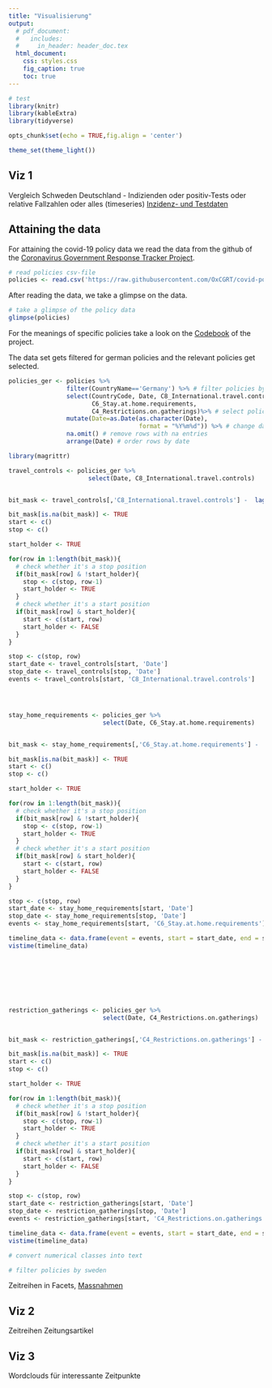 ```yaml
---
title: "Visualisierung"
output:
  # pdf_document:
  #   includes:
  #     in_header: header_doc.tex
  html_document:
    css: styles.css
    fig_caption: true
    toc: true
---
```


```r
# test
library(knitr)
library(kableExtra)
library(tidyverse)

opts_chunk$set(echo = TRUE,fig.align = 'center')

theme_set(theme_light())
```

## Viz 1

Vergleich Schweden Deutschland - Indizienden oder positiv-Tests oder relative Fallzahlen oder alles (timeseries) [Inzidenz- und Testdaten](https://covid.ourworldindata.org/data/owid-covid-data.csv)

## Attaining the data
For attaining the covid-19 policy data we read the data from the github of the
[Coronavirus Government Response Tracker Project](https://www.bsg.ox.ac.uk/research/research-projects/coronavirus-government-response-tracker#data).

```r
# read policies csv-file
policies <- read.csv('https://raw.githubusercontent.com/OxCGRT/covid-policy-tracker/master/data/OxCGRT_latest.csv')
```

After reading the data, we take a glimpse on the data.
```r
# take a glimpse of the policy data
glimpse(policies)
```
For the meanings of specific policies take a look on the [Codebook](https://github.com/OxCGRT/covid-policy-tracker/blob/master/documentation/codebook.md) of the project.


The data set gets filtered for german policies and the relevant policies get selected.

```r

policies_ger <- policies %>%
                filter(CountryName=='Germany') %>% # filter policies by germany
                select(CountryCode, Date, C8_International.travel.controls,
                       C6_Stay.at.home.requirements,
                       C4_Restrictions.on.gatherings)%>% # select policies of interest
                mutate(Date=as.Date(as.character(Date),
                                    format = "%Y%m%d")) %>% # change date format
                na.omit() # remove rows with na entries
                arrange(Date) # order rows by date

library(magrittr)

travel_controls <- policies_ger %>%
                      select(Date, C8_International.travel.controls)


bit_mask <- travel_controls[,'C8_International.travel.controls'] -  lag(travel_controls[,'C8_International.travel.controls'], n = 1) != 0

bit_mask[is.na(bit_mask)] <- TRUE
start <- c()
stop <- c()

start_holder <- TRUE

for(row in 1:length(bit_mask)){
  # check whether it's a stop position
  if(bit_mask[row] & !start_holder){
    stop <- c(stop, row-1)
    start_holder <- TRUE
  }
  # check whether it's a start position
  if(bit_mask[row] & start_holder){
    start <- c(start, row)
    start_holder <- FALSE
  }
}

stop <- c(stop, row)
start_date <- travel_controls[start, 'Date']
stop_date <- travel_controls[stop, 'Date']
events <- travel_controls[start, 'C8_International.travel.controls']




stay_home_requirements <- policies_ger %>%
                          select(Date, C6_Stay.at.home.requirements)


bit_mask <- stay_home_requirements[,'C6_Stay.at.home.requirements'] -  lag(stay_home_requirements[,'C6_Stay.at.home.requirements'], n = 1) != 0

bit_mask[is.na(bit_mask)] <- TRUE
start <- c()
stop <- c()

start_holder <- TRUE

for(row in 1:length(bit_mask)){
  # check whether it's a stop position
  if(bit_mask[row] & !start_holder){
    stop <- c(stop, row-1)
    start_holder <- TRUE
  }
  # check whether it's a start position
  if(bit_mask[row] & start_holder){
    start <- c(start, row)
    start_holder <- FALSE
  }
}

stop <- c(stop, row)
start_date <- stay_home_requirements[start, 'Date']
stop_date <- stay_home_requirements[stop, 'Date']
events <- stay_home_requirements[start, 'C6_Stay.at.home.requirements']

timeline_data <- data.frame(event = events, start = start_date, end = stop_date, group = "My Events")
vistime(timeline_data)








restriction_gatherings <- policies_ger %>%
                          select(Date, C4_Restrictions.on.gatherings)


bit_mask <- restriction_gatherings[,'C4_Restrictions.on.gatherings'] -  lag(restriction_gatherings[,'C4_Restrictions.on.gatherings'], n = 1) != 0

bit_mask[is.na(bit_mask)] <- TRUE
start <- c()
stop <- c()

start_holder <- TRUE

for(row in 1:length(bit_mask)){
  # check whether it's a stop position
  if(bit_mask[row] & !start_holder){
    stop <- c(stop, row-1)
    start_holder <- TRUE
  }
  # check whether it's a start position
  if(bit_mask[row] & start_holder){
    start <- c(start, row)
    start_holder <- FALSE
  }
}

stop <- c(stop, row)
start_date <- restriction_gatherings[start, 'Date']
stop_date <- restriction_gatherings[stop, 'Date']
events <- restriction_gatherings[start, 'C4_Restrictions.on.gatherings']

timeline_data <- data.frame(event = events, start = start_date, end = stop_date, group = "My Events")
vistime(timeline_data)

```


```r
# convert numerical classes into text


```

```r
# filter policies by sweden

```

Zeitreihen in Facets, [Massnahmen](https://raw.githubusercontent.com/OxCGRT/covid-policy-tracker/master/data/OxCGRT_latest.csv) 

## Viz 2

Zeitreihen Zeitungsartikel 

## Viz 3

Wordclouds für interessante Zeitpunkte

